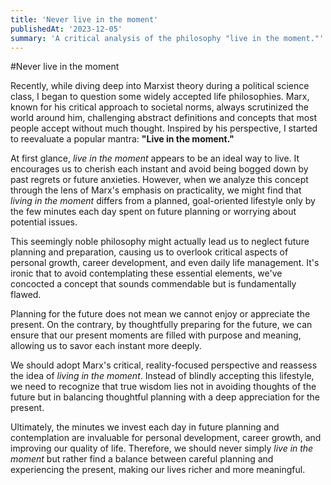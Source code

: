 ```yaml
---
title: 'Never live in the moment'
publishedAt: '2023-12-05'
summary: 'A critical analysis of the philosophy "live in the moment."'
---
```


#Never live in the moment

Recently, while diving deep into Marxist theory during a political science class, I began to question some widely accepted life philosophies. Marx, known for his critical approach to societal norms, always scrutinized the world around him, challenging abstract definitions and concepts that most people accept without much thought. Inspired by his perspective, I started to reevaluate a popular mantra: **"Live in the moment."**

At first glance, *live in the moment* appears to be an ideal way to live. It encourages us to cherish each instant and avoid being bogged down by past regrets or future anxieties. However, when we analyze this concept through the lens of Marx's emphasis on practicality, we might find that *living in the moment* differs from a planned, goal-oriented lifestyle only by the few minutes each day spent on future planning or worrying about potential issues.

This seemingly noble philosophy might actually lead us to neglect future planning and preparation, causing us to overlook critical aspects of personal growth, career development, and even daily life management. It's ironic that to avoid contemplating these essential elements, we've concocted a concept that sounds commendable but is fundamentally flawed.

Planning for the future does not mean we cannot enjoy or appreciate the present. On the contrary, by thoughtfully preparing for the future, we can ensure that our present moments are filled with purpose and meaning, allowing us to savor each instant more deeply.

We should adopt Marx's critical, reality-focused perspective and reassess the idea of *living in the moment*. Instead of blindly accepting this lifestyle, we need to recognize that true wisdom lies not in avoiding thoughts of the future but in balancing thoughtful planning with a deep appreciation for the present.

Ultimately, the minutes we invest each day in future planning and contemplation are invaluable for personal development, career growth, and improving our quality of life. Therefore, we should never simply *live in the moment* but rather find a balance between careful planning and experiencing the present, making our lives richer and more meaningful.

